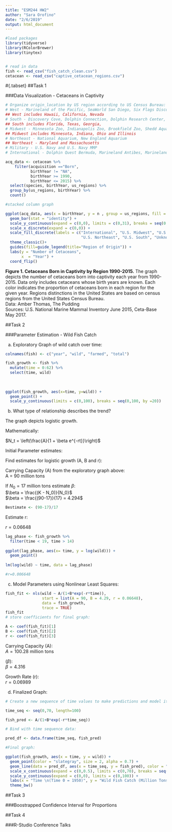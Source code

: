 ```yaml
---
title: "ESM244 HW2"
author: "Sara Orofino"
date: "2/6/2019"
output: html_document
---
```


```r

#load packages
library(tidyverse)
library(RColorBrewer)
library(tinytex)


# read in data 
fish <- read_csv("fish_catch_clean.csv")
cetacean <- read_csv("captive_cetacean_regions.csv")
```


#{.tabset}
##Task 1

###Data Visualization - Cetaceans in Captivity

```r

# Organize origin_location by US region according to US Census Bureau:
# West - Marineland of the Pacific, SeaWorld San Diego, Six Flags Discovery Kingdom, Dolphin Experience, Dolphin Quest Hawaii, Kahala Hilton Oahu, Sea Life Park, Mirage Dolphin Habitat
## West includes Hawaii, California, Nevada
# South - Discovery Cove, Dolphin Connection, Dolphin Research Center, Dolphin Plus Bayside, Dolphin Plus Oceanside, Gulf Wolrd Marine Park, Gulfarium, Marineland Florida, Miami Sequarium, Theater of the Sea, SeaWorld San Antonio, Georgia Aquarium,  
## South includes Florida, Texas, Georgia, 
# Midwest - Minnesota Zoo, Indianapolis Zoo, Brookfield Zoo, Shedd Aquarium, SeaWorld of Ohio, SeaWorld Aurora 
## Midwest includes Minnesota, Indiana, Ohio and Illinois 
# Northeast - National Aquarium, New England Aquarium 
## Northeast - Maryland and Massachusetts 
# Military - U.S. Navy and U.S. Navy MMP 
# International - Dolphin Quest Bermuda, Marineland Antibes, Marineland Canada, Sealand of the Pacific

acq_data <- cetacean %>% 
    filter(acquisition =="Born",
           birthYear != "NA",
           birthYear >= 1990,
           birthYear <= 2015) %>% 
  select(species, birthYear, us_regions) %>% 
  group_by(us_regions, birthYear) %>% 
  count() 

```


```r
#stacked column graph 

ggplot(acq_data, aes(x = birthYear, y = n , group = us_regions, fill = us_regions))+
  geom_bar(stat = "identity") + 
  scale_y_continuous(expand = c(0,0), limits = c(0,31), breaks = seq(0,30, by = 5)) + 
  scale_x_discrete(expand = c(0,0)) + 
  scale_fill_discrete(labels = c("International", "U.S. Midwest", "U.S. Military",
                                 "U.S. Northeast", "U.S. South", "Unknown", "U.S. West")) +
  theme_classic()+
  guides(fill=guide_legend(title="Region of Origin")) +
  labs(y = "Number of Cetaceans",
       x  = "Year") + 
  coord_flip()

```

**Figure 1. Cetaceans Born in Captivity by Region 1990-2015.** The graph depicts the number of cetaceans born into captivity each year from 1990-2015. Data only includes cetaceans whose birth years are known. Each color indicates the proportion of cetaceans born in each region for the given year. Regions distinctions in the United States are based on census regions from the United States Census Bureau.  
Data: Amber Thomas, The Pudding  
Sources: U.S. National Marine Mammal Inventory June 2015, Ceta-Base May 2017. 



##Task 2 

###Parameter Estimation - Wild Fish Catch 

a. Exploratory Graph of wild catch over time:
  
```r

colnames(fish) <- c("year", "wild", "farmed", "total") 

fish_growth <- fish %>% 
  mutate(time = 0:62) %>% 
  select(time, wild)
  
  
  
ggplot(fish_growth, aes(x=time, y=wild)) +
  geom_point() + 
  scale_y_continuous(limits = c(0,100), breaks = seq(0,100, by =20))


```

b. What type of relationship describes the trend?  

The graph depicts logistic growth.  

Mathematically:    

$N_t = \left(\frac{A}{1 + \beta e^{-rt}}\right)$  

Initial Parameter estimates:  

Find estimates for logistic growth (A, B and r):

Carrying Capacity (A) from the exploratory graph above:  
A = 90 million tons

If $N_0 = 17$ million tons estimate $\beta$:      
$\beta = \frac{(K - N_0)}{N_0}$   
$\beta = \frac{(90-17)}{17} = 4.294$  

```r

Bestimate <- (90-17)/17
```

Estimate r:

$r = 0.06648$   

```r

lag_phase <- fish_growth %>% 
  filter(time < 19, time > 14)
  
ggplot(lag_phase, aes(x= time, y = log(wild))) +
  geom_point()
  
lm(log(wild) ~ time, data = lag_phase)

#r=0.006648
```

c. Model Parameters using Nonlinear Least Squares:   

```r

fish_fit <- nls(wild ~ A/(1+B*exp(-r*time)),
                start = list(A = 90, B = 4.29, r = 0.06648),
                data = fish_growth, 
                trace = TRUE)
fish_fit
# store coefficients for final graph:

A <- coef(fish_fit)[1]
B <- coef(fish_fit)[2]
r <- coef(fish_fit)[3]
```
Carrying Capacity (A):  
$A = 100.28$ million tons   

($\beta$):  
$\beta =  4.316$   

Growth Rate (r):  
$r = 0.06989$    

d. Finalized Graph:  
  
```r

# Create a new sequence of time values to make predictions and model it: 

time_seq <- seq(0,70, length=100) 

fish_pred <- A/(1+B*exp(-r*time_seq))

# Bind with time sequence data:

pred_df <- data.frame(time_seq, fish_pred)

#Final graph: 

ggplot(fish_growth, aes(x = time, y = wild)) +
  geom_point(color = "slategray", size = 2, alpha = 0.7) +
  geom_line(data = pred_df, aes(x = time_seq, y = fish_pred), color = "midnightblue", size = 1) + 
  scale_x_continuous(expand = c(0,0.5), limits = c(0,70), breaks = seq(0,70, by = 10)) +
  scale_y_continuous(expand = c(0,0), limits = c(0,100)) +
  labs(x = "Time \n(Time 0 = 1950)", y = "Wild Fish Catch (Million Tons)") +
  theme_bw() 

```

##Task 3 

###Boostrapped Confidence Interval for Proportions 



##Task 4

###R-Studio Conference Talks 
